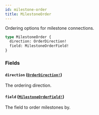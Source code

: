 ```yaml
---
id: milestone-order
title: MilestoneOrder
---
```


Ordering options for milestone connections.

```graphql
type MilestoneOrder {
  direction: OrderDirection!
  field: MilestoneOrderField!
}
```

### Fields

#### `direction` ([`OrderDirection!`](/docs/api/enums/order-direction))

The ordering direction.

#### `field` ([`MilestoneOrderField!`](/docs/api/enums/milestone-order-field))

The field to order milestones by.
